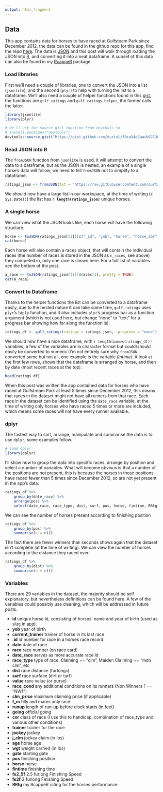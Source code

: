 ```yaml
---
output: html_fragment
---
```


## Data

This app contains data for horses to have raced at Gulfsteam Park since December 2012, the data can be found in the github repo for this app, find the repo [here](https://github.com/durtal/gulfstream).  The data is [JSON](http://en.wikipedia.org/wiki/JSON) and this post will walk through loading the JSON into [R](http://cran.r-project.org/), and converting it into a neat dataframe.  A subset of this data can also be found in my [RcappeR](https://github.com/durtal/RcappeR) package.

### Load libraries

First we'll need a couple of libraries, one to convert the JSON into a list (`jsonlite`), and the second (`plyr`) to help with turning the list to a dataframe.  We'll also need a couple of helper functions found in this [gist](https://gist.github.com/durtal/f0ca54e7aacb92130a1e), the functions are `gulf_ratings` and `gulf_ratings_helper`, the former calls the latter.

```r
library(jsonlite)
library(plyr)

# we'll use the source_gist function from devtools so
# install.packages("devtools")
devtools::source_gist("https://gist.github.com/durtal/f0ca54e7aacb92130a1e")
```

### Read JSON into R

The `fromJSON` function from `jsonlite` is used, it will attempt to convert the data to a dataframe, but as the JSON is nested, an example of a single horse's data will follow, we need to tell `fromJSON` not to simplify to a dataframe.

```r
ratings_json <- fromJSON(txt = "https://raw.githubusercontent.com/durtal/gulfstream/master/app/data/gulfstream-ratings.json", simplifyDataFrame = FALSE)
```

We should now have a large list in our workspace, at the time of writing (`r Sys.Date()`) the list has
**`r length(ratings_json)`** unique horses.

### A single horse

We can view what the JSON looks like, each horse will have the following structure.

```r
horse <- toJSON(ratings_json[[1]][c("_id", "yob", "horse", "horse_abr", "trainer", "n_races")], pretty = TRUE)
cat(horse)
```

Each horse will also contain a races object, that will contain the individual races (the number of races is stored in the JSON as `n_races`, see above) they competed in, only one race is shown here.  For a full list of variables see the bottom of the post.

```r
a_race <- toJSON(ratings_json[[1]]$races[1], pretty = TRUE)
cat(a_race)
```

### Convert to Dataframe

Thanks to the helper functions the list can be converted to a dataframe easily, due to the nested nature it can take some time, `gulf_ratings` uses `plyr`'s `ldply` function, and it also includes `plyr`'s progress bar as a function argument (which is not used here, but change "none" to "text" for a progress bar showing how far along the function is).

```r
ratings_df <- gulf_ratings(ratings = ratings_json, .progress = "none")
```

We should now have a nice dataframe, with `r length(names(ratings_df))` variables, a few of the variables are in character format but could/should easily be converted to numeric (I'm not entirely sure why `fromJSON` converted some but not all, one example is the variable _fintime_).  A look at the first few rows, shows that the dataframe is arranged by horse, and then by date (most recent races at the top):

```r
head(ratings_df)
```

When this post was written the app contained data for horses who have raced at Gulfstream Park at least 5 times since December 2012, this means that races in the dataset might not have all runners from that race.  Each race in the dataset can be identified using the `date_race` variable, at the time of writing only horses who have raced 5 times or more are included, which means some races will not have every runner available.

### dplyr

The fastest way to sort, arrange, manipulate and summarise the data is to use `dplyr`, some examples follow.

```r
# load dplyr
library(dplyr)
```

I'll show how to group the data into specific races, arrange by position and select a number of variables.  What will become obvious is that a number of the positions are not present, this is because the horses in those positions have raced fewer than 5 times since December 2012, so are not yet present in the app's data.

```r
ratings_df %>%
    group_by(date_race) %>%
    arrange(pos) %>%
    select(date_race, race_type, dist, surf, pos, horse, fintime, RRtg)
```

We can see the number of horses present according to finishing position

```r
ratings_df %>%
    group_by(pos) %>%
    summarise(n = n())
```

The fact there are fewer winners than seconds shows again that the dataset isn't complete (at the time of writing).  We can view the number of horses according to the distance they raced over.

```r
ratings_df %>%
    group_by(dist) %>%
    summarise(n = n())
```

### Variables

There are 29 variables in the dataset, the majority should be self explanatory, but nevertheless definitions can be found here.  A few of the variables could possibly use cleaning, which will be addressed in future posts.

- **id** unique horse id, consisting of horses' name and year of birth (used as slug in app).
- **yob** year of birth
- **current_trainer** trainer of horse in its last race
- **.id** id number for race in a horses race record
- **date** date of race
- **race** race number (on race card)
- **date_race** serves as more accurate race id
- **race_type** type of race: Claiming == "clm", Maiden Claiming == "mdn clm", etc
- **dist** race distance (furlongs)
- **surf** race surface (dirt or turf)
- **value** race value (or purse)
- **race_cond** any additional conditions on its runners (Non Winners 1 == "NW1")
- **clm_price** maximum claiming price (if applicable)
- **f_m** filly and mares only race
- **runup** length of run-up before clock starts (in feet)
- **going** official going
- **cor** class of race (I use this to handicap, combination of race_type and various other conditions)
- **trainer** trainer for the race
- **jockey** jockey
- **j_clm** jockey claim (in lbs)
- **age** horse age
- **wgt** weight carried (in lbs)
- **gate** starting gate
- **pos** finishing position
- **horse** horse
- **fintime** finishing time
- **fs2_5f** 2.5 furlong Finishing Speed
- **fs2f** 2 furlong Finishing Speed
- **RRtg** my RcappeR rating for the horses performance
